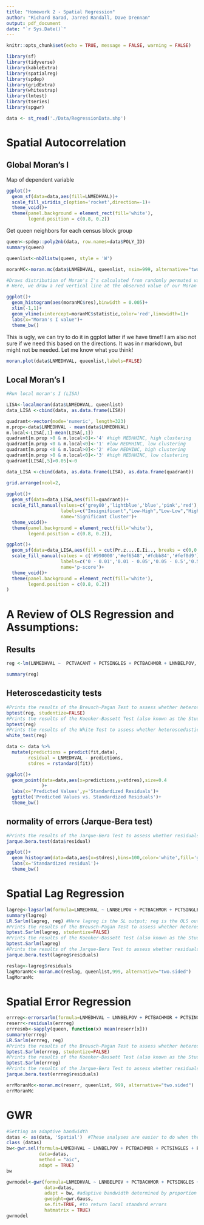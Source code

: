 ```yaml
---
title: "Homework 2 - Spatial Regression"
author: "Richard Barad, Jarred Randall, Dave Drennan"
output: pdf_document
date: "`r Sys.Date()`"
---
```


```r
knitr::opts_chunk$set(echo = TRUE, message = FALSE, warning = FALSE)
```


```r
library(sf)
library(tidyverse)
library(kableExtra)
library(spatialreg)
library(spdep)
library(gridExtra)
library(whitestrap)
library(lmtest)
library(tseries)
library(spgwr)
```

```r

data <- st_read('./Data/RegressionData.shp')

```

# Spatial Autocorrelation

## Global Moran's I

Map of dependent variable

``` r

ggplot()+
  geom_sf(data=data,aes(fill=LNMEDHVAL))+
  scale_fill_viridis_c(option='rocket',direction=-1)+
  theme_void()+
  theme(panel.background = element_rect(fill='white'),
        legend.position = c(0.8, 0.2))
```

Get queen neighbors for each census block group

```r

queen<-spdep::poly2nb(data, row.names=data$POLY_ID)
summary(queen)
```

```r

queenlist<-nb2listw(queen, style = 'W')

moranMC<-moran.mc(data$LNMEDHVAL, queenlist, nsim=999, alternative="two.sided")  #We use 999 permutations

#Draws distribution of Moran's I's calculated from randomly permuted values
# Here, we draw a red vertical line at the observed value of our Moran's I

ggplot()+
  geom_histogram(aes(moranMC$res),binwidth = 0.005)+
  xlim(-1,1)+
  geom_vline(xintercept=moranMC$statistic,color='red',linewidth=1)+
  labs(x="Moran's I value")+
  theme_bw()

```

This is ugly, we can try to do it in ggplot latter if we have time!! I am also not sure if we need this based on the directions. It was in r markdown, but might not be needed. Let me know what you think!

```r
moran.plot(data$LNMEDHVAL, queenlist,labels=FALSE) 
```

## Local Moran's I

```r
#Run local moran's I (LISA) 

LISA<-localmoran(data$LNMEDHVAL, queenlist)
data_LISA <-cbind(data, as.data.frame(LISA))

quadrant<-vector(mode='numeric', length=323)
m.prop<-data$LNMEDHVAL - mean(data$LNMEDHVAL)
m.local<-LISA[,1]-mean(LISA[,1])
quadrant[m.prop >0 & m.local>0]<-'4' #high MEDHHINC, high clustering
quadrant[m.prop <0 & m.local<0]<-'1' #low MEDHHINC, low clustering
quadrant[m.prop <0 & m.local>0]<-'2' #low MEDHINC, high clustering
quadrant[m.prop >0 & m.local<0]<-'3' #high MEDHHINC, low clustering
quadrant[LISA[,5]>0.05]<-0

data_LISA <-cbind(data, as.data.frame(LISA), as.data.frame(quadrant))
```


```r
grid.arrange(ncol=2,
             
ggplot()+
  geom_sf(data=data_LISA,aes(fill=quadrant))+
  scale_fill_manual(values=c('grey80','lightblue','blue','pink','red'),
                    labels=c("Insignificant","Low-High","Low-Low","High-Low","High-High"),
                    name='Significant Cluster')+
  theme_void()+
  theme(panel.background = element_rect(fill='white'),
        legend.position = c(0.8, 0.2)),

ggplot()+
  geom_sf(data=data_LISA,aes(fill = cut(Pr.z....E.Ii.., breaks = c(0,0.01,0.05,0.5,1))))+
  scale_fill_manual(values = c('#990000','#ef6548','#fdbb84','#fef0d9'),
                    labels=c('0 - 0.01','0.01 - 0.05','0.05 - 0.5','0.5 - 1'),
                    name='p-score')+
  theme_void()+
  theme(panel.background = element_rect(fill='white'),
        legend.position = c(0.8, 0.2))
)
```

# A Review of OLS Regression and Assumptions: 

## Results	

```r

reg <-lm(LNMEDHVAL ~  PCTVACANT + PCTSINGLES + PCTBACHMOR + LNNBELPOV, data=data)

summary(reg)
```

## Heteroscedasticity tests

```r
#Prints the results of the Breusch-Pagan Test to assess whether heteroscedasticity is present (package: lmtest)
bptest(reg, studentize=FALSE)
#Prints the results of the Koenker-Bassett Test (also known as the Studentized Breusch-Pagan Test) to assess whether heteroscedasticity is present (package: lmtest)
bptest(reg)       
#Prints the results of the White Test to assess whether heteroscedasticity is present (package: whitestrap)
white_test(reg)
```

```r

data <- data %>%
  mutate(predictions = predict(fit,data),
        residual = LNMEDHVAL - predictions,
        stdres = rstandard(fit))

ggplot()+
  geom_point(data=data,aes(x=predictions,y=stdres),size=0.4
             )+
  labs(x='Predicted Values',y='Standardized Residuals')+
  ggtitle('Predicted Values vs. Standardized Residuals')+
  theme_bw()

```

## normality of errors (Jarque-Bera test)

``` r
#Prints the results of the Jarque-Bera Test to assess whether residuals are normal (package: tseries)
jarque.bera.test(data$residual)
```

``` r

ggplot()+
  geom_histogram(data=data,aes(x=stdres),bins=100,color='white',fill='grey50')+
  labs(x='Standardized residual')+
  theme_bw()

```

# Spatial Lag Regression

```r
lagreg<-lagsarlm(formula=LNMEDHVAL ~ LNNBELPOV + PCTBACHMOR + PCTSINGLES + PCTVACANT, data=data, queenlist)
summary(lagreg)
LR.Sarlm(lagreg, reg) #Here lagreg is the SL output; reg is the OLS output
#Prints the results of the Breusch-Pagan Test to assess whether heteroscedasticity is present (package: lmtest)
bptest.Sarlm(lagreg, studentize=FALSE)
#Prints the results of the Koenker-Bassett Test (also known as the Studentized Breusch-Pagan Test) to assess whether heteroscedasticity is present (package: lmtest)
bptest.Sarlm(lagreg)       
#Prints the results of the Jarque-Bera Test to assess whether residuals are normal (package: tseries)
jarque.bera.test(lagreg$residuals)
```

```r
reslag<-lagreg$residuals
lagMoranMc<-moran.mc(reslag, queenlist,999, alternative="two.sided")
lagMoranMc
```

# Spatial Error Regression

```r
errreg<-errorsarlm(formula=LNMEDHVAL ~ LNNBELPOV + PCTBACHMOR + PCTSINGLES + PCTVACANT, data=data, queenlist)
reserr<-residuals(errreg)
errresnb<-sapply(queen, function(x) mean(reserr[x]))
summary(errreg)
LR.Sarlm(errreg, reg)
#Prints the results of the Breusch-Pagan Test to assess whether heteroscedasticity is present (package: lmtest)
bptest.Sarlm(errreg, studentize=FALSE)
#Prints the results of the Koenker-Bassett Test (also known as the Studentized Breusch-Pagan Test) to assess whether heteroscedasticity is present (package: lmtest)
bptest.Sarlm(errreg)       
#Prints the results of the Jarque-Bera Test to assess whether residuals are normal (package: tseries)
jarque.bera.test(errreg$residuals)
```

```r
errMoranMc<-moran.mc(reserr, queenlist, 999, alternative="two.sided")
errMoranMc
```

# GWR

```r
#Setting an adaptive bandwidth
datas <- as(data, 'Spatial')  #These analyses are easier to do when the data are of the SpatialPolygonsDataFrame class
class (datas)
bw<-gwr.sel(formula=LNMEDHVAL ~ LNNBELPOV + PCTBACHMOR + PCTSINGLES + PCTVACANT, 
            data=datas,
            method = "aic",
            adapt = TRUE)
bw
```

```r
gwrmodel<-gwr(formula=LNMEDHVAL ~ LNNBELPOV + PCTBACHMOR + PCTSINGLES + PCTVACANT,
              data=datas,
              adapt = bw, #adaptive bandwidth determined by proportion of observations accounted for
              gweight=gwr.Gauss,
              se.fit=TRUE, #to return local standard errors
              hatmatrix = TRUE)
gwrmodel

```